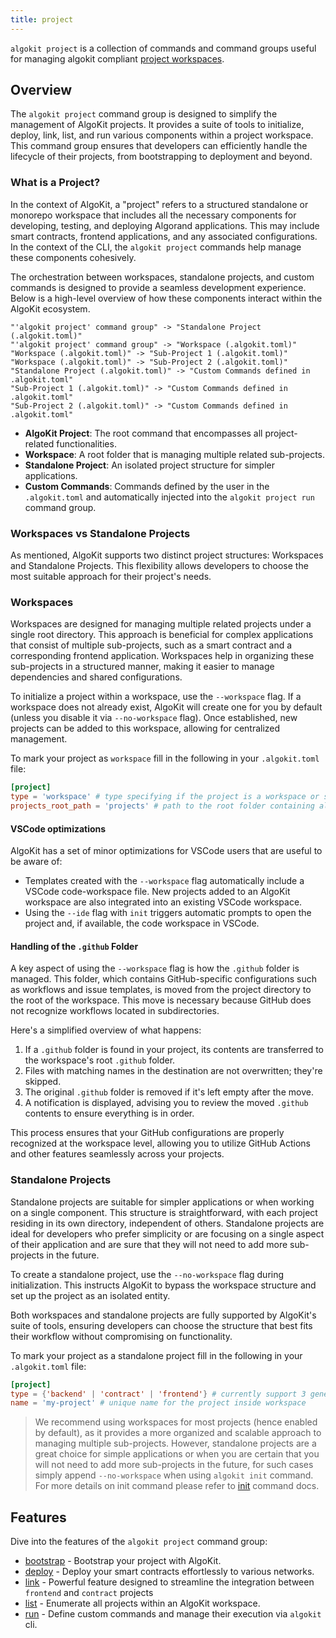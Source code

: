 ```yaml
---
title: project
---
```


`algokit project` is a collection of commands and command groups useful for managing algokit compliant [project workspaces](/algokit/cli/features/init#workspaces-vs-standalone-projects).

## Overview

The `algokit project` command group is designed to simplify the management of AlgoKit projects. It provides a suite of tools to initialize, deploy, link, list, and run various components within a project workspace. This command group ensures that developers can efficiently handle the lifecycle of their projects, from bootstrapping to deployment and beyond.

### What is a Project?

In the context of AlgoKit, a "project" refers to a structured standalone or monorepo workspace that includes all the necessary components for developing, testing, and deploying Algorand applications. This may include smart contracts, frontend applications, and any associated configurations. In the context of the CLI, the `algokit project` commands help manage these components cohesively.

The orchestration between workspaces, standalone projects, and custom commands is designed to provide a seamless development experience. Below is a high-level overview of how these components interact within the AlgoKit ecosystem.

```d2
"'algokit project' command group" -> "Standalone Project (.algokit.toml)"
"'algokit project' command group" -> "Workspace (.algokit.toml)"
"Workspace (.algokit.toml)" -> "Sub-Project 1 (.algokit.toml)"
"Workspace (.algokit.toml)" -> "Sub-Project 2 (.algokit.toml)"
"Standalone Project (.algokit.toml)" -> "Custom Commands defined in .algokit.toml"
"Sub-Project 1 (.algokit.toml)" -> "Custom Commands defined in .algokit.toml"
"Sub-Project 2 (.algokit.toml)" -> "Custom Commands defined in .algokit.toml"
```

- **AlgoKit Project**: The root command that encompasses all project-related functionalities.
- **Workspace**: A root folder that is managing multiple related sub-projects.
- **Standalone Project**: An isolated project structure for simpler applications.
- **Custom Commands**: Commands defined by the user in the `.algokit.toml` and automatically injected into the `algokit project run` command group.

### Workspaces vs Standalone Projects

As mentioned, AlgoKit supports two distinct project structures: Workspaces and Standalone Projects. This flexibility allows developers to choose the most suitable approach for their project's needs.

### Workspaces

Workspaces are designed for managing multiple related projects under a single root directory. This approach is beneficial for complex applications that consist of multiple sub-projects, such as a smart contract and a corresponding frontend application. Workspaces help in organizing these sub-projects in a structured manner, making it easier to manage dependencies and shared configurations.

To initialize a project within a workspace, use the `--workspace` flag. If a workspace does not already exist, AlgoKit will create one for you by default (unless you disable it via `--no-workspace` flag). Once established, new projects can be added to this workspace, allowing for centralized management.

To mark your project as `workspace` fill in the following in your `.algokit.toml` file:

```toml
[project]
type = 'workspace' # type specifying if the project is a workspace or standalone
projects_root_path = 'projects' # path to the root folder containing all sub-projects in the workspace
```

#### VSCode optimizations

AlgoKit has a set of minor optimizations for VSCode users that are useful to be aware of:

- Templates created with the `--workspace` flag automatically include a VSCode code-workspace file. New projects added to an AlgoKit workspace are also integrated into an existing VSCode workspace.
- Using the `--ide` flag with `init` triggers automatic prompts to open the project and, if available, the code workspace in VSCode.

#### Handling of the `.github` Folder

A key aspect of using the `--workspace` flag is how the `.github` folder is managed. This folder, which contains GitHub-specific configurations such as workflows and issue templates, is moved from the project directory to the root of the workspace. This move is necessary because GitHub does not recognize workflows located in subdirectories.

Here's a simplified overview of what happens:

1. If a `.github` folder is found in your project, its contents are transferred to the workspace's root `.github` folder.
2. Files with matching names in the destination are not overwritten; they're skipped.
3. The original `.github` folder is removed if it's left empty after the move.
4. A notification is displayed, advising you to review the moved `.github` contents to ensure everything is in order.

This process ensures that your GitHub configurations are properly recognized at the workspace level, allowing you to utilize GitHub Actions and other features seamlessly across your projects.

### Standalone Projects

Standalone projects are suitable for simpler applications or when working on a single component. This structure is straightforward, with each project residing in its own directory, independent of others. Standalone projects are ideal for developers who prefer simplicity or are focusing on a single aspect of their application and are sure that they will not need to add more sub-projects in the future.

To create a standalone project, use the `--no-workspace` flag during initialization. This instructs AlgoKit to bypass the workspace structure and set up the project as an isolated entity.

Both workspaces and standalone projects are fully supported by AlgoKit's suite of tools, ensuring developers can choose the structure that best fits their workflow without compromising on functionality.

To mark your project as a standalone project fill in the following in your `.algokit.toml` file:

```toml
[project]
type = {'backend' | 'contract' | 'frontend'} # currently support 3 generic categories for standalone projects
name = 'my-project' # unique name for the project inside workspace
```

> We recommend using workspaces for most projects (hence enabled by default), as it provides a more organized and scalable approach to managing multiple sub-projects. However, standalone projects are a great choice for simple applications or when you are certain that you will not need to add more sub-projects in the future, for such cases simply append `--no-workspace` when using `algokit init` command. For more details on init command please refer to [init](/algokit/cli/features/init) command docs.

## Features

Dive into the features of the `algokit project` command group:

- [bootstrap](/algokit/cli/features/project_cmd/bootstrap) - Bootstrap your project with AlgoKit.
- [deploy](/algokit/cli/features/project_cmd/deploy) - Deploy your smart contracts effortlessly to various networks.
- [link](/algokit/cli/features/project_cmd/link) - Powerful feature designed to streamline the integration between `frontend` and `contract` projects
- [list](/algokit/cli/features/project_cmd/list) - Enumerate all projects within an AlgoKit workspace.
- [run](/algokit/cli/features/project_cmd/run) - Define custom commands and manage their execution via `algokit` cli.
